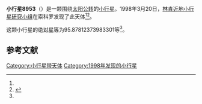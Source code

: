 {{Infobox planet
| bgcolour = #FFFFC0
| name = 8953
| symbol = 
| image = 
| caption = 
| discovery = yes
| discovery_ref = 
| discoverer = [[林肯近地小行星研究小组|林肯近地小行星研究小组]]
| discovery_site = [[索科罗|索科罗]] 
| discovered = 1998年3月20日
| designations = yes
| mp_name = 
| named_after = 
| alt_names = 1998 FC61/ 1990 SD13 / 1993 FA22
| mp_category = [[主带小行星|主带小行星]]
| orbit_ref = <ref name="a">[http://ssd.jpl.nasa.gov/sbdb.cgi?sstr=8953 8953] {{Wayback|url=http://ssd.jpl.nasa.gov/sbdb.cgi?sstr=8953 |date=20210808070501 }}，小行星數據庫瀏覽器（JPL Small-Body Database Browser）－[[美国国家航空航天局|美国国家航空航天局]]喷气推进实验室</ref>
| epoch = 2456400.5 (2013年4月18日更新)
| aphelion = {{convert|3.198659711907961|AU|km|3|abbr=on|lk=out}}
| perihelion = {{convert|2.700400869301924|AU|km|3|abbr=on}}
| semimajor = {{convert|2.949530290604943|AU|km|3|abbr=on}}
| eccentricity = 0.0844641
| period = 1850.238518 [[日|日]]<br />5.07[[儒略年|儒略年]]
| avg_speed = 
| inclination = 1.33510400963472
| asc_node = 344.4164281786501
| mean_anomaly = 
| arg_peri = 95.87812373983301
| satellites = 
| physical_characteristics = yes
| dimensions = 
| mass = 
| density = 
| surface_grav = 
| escape_velocity = 
| sidereal_day = 
| axial_tilt = 
| pole_ecliptic_lat = 
| pole_ecliptic_lon = 
| albedo = 
| temperatures= 
| temp_name1 = 
| mean_temp_1 = 
| max_temp_1 = 
| temp_name2 = 
| max_temp_2 = 
| spectral_type = 
| abs_magnitude = 95.87812373983301
}}

'''小行星8953'''（{{lang-en|8953}}）是一颗围绕[[太阳|太阳]][[公转|公转]]的[[小行星|小行星]]。1998年3月20日，[[林肯近地小行星研究小组|林肯近地小行星研究小组]]在索科罗发现了此天体<ref name="a" /><ref>{{cite news|title=小行星列表|url=http://cfa-www.harvard.edu/iau/lists/NumberedMPs.txt|accessdate=2013-07-08|newspaper=哈佛大学|archive-date=2008-05-17|archive-url=https://web.archive.org/web/20080517010638/http://cfa-www.harvard.edu/iau/lists/NumberedMPs.txt|dead-url=no}}</ref>。

这颗小行星的[[绝对星等|绝对星等]]为95.87812373983301等<ref name="a" />。

==参考文献==
{{reflist}}
{{Minor Planet Number|[[小行星8952|小行星8952]]|[[小行星8954|小行星8954]]}}

{{小天体}}

[[Category:小行星带天体|Category:小行星带天体]]
[[Category:1998年发现的小行星|Category:1998年发现的小行星]]

{{asteroid-stub}}